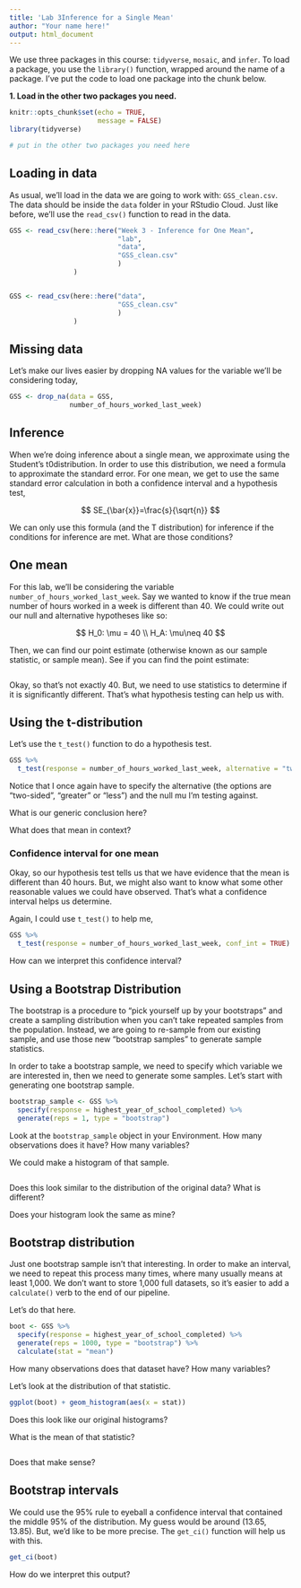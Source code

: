 ```yaml
---
title: 'Lab 3Inference for a Single Mean'
author: "Your name here!"
output: html_document
---
```


We use three packages in this course: `tidyverse`, `mosaic`, and `infer`. To
load a package, you use the `library()` function, wrapped around the name of a
package. I've put the code to load one package into the chunk below. 

__1. Load in the other two packages you need.__

```r
knitr::opts_chunk$set(echo = TRUE, 
                      message = FALSE)
library(tidyverse)

# put in the other two packages you need here


```

## Loading in data

As usual, we'll load in the data we are going to work with: `GSS_clean.csv`.
The data should be inside the `data` folder in your RStudio Cloud. Just like
before, we'll use the `read_csv()` function to read in the data. 

```r
GSS <- read_csv(here::here("Week 3 - Inference for One Mean", 
                           "lab",
                           "data", 
                           "GSS_clean.csv"
                           )
                )


GSS <- read_csv(here::here("data", 
                           "GSS_clean.csv"
                           )
                )
```

## Missing data

Let's make our lives easier by dropping NA values for the variable we'll be
considering today,

```r
GSS <- drop_na(data = GSS, 
               number_of_hours_worked_last_week)
```


## Inference

When we're doing inference about a single mean, we approximate using the
Student's t0distribution. In order to use this distribution, we need a formula
to approximate the standard error. For one mean, we get to use the same standard
error calculation in both a confidence interval and a hypothesis test,

$$
SE_{\bar{x}}=\frac{s}{\sqrt{n}}
$$

We can only use this formula (and the T distribution) for inference if the conditions for inference are met. What are those conditions?


## One mean

For this lab, we'll be considering the variable
`number_of_hours_worked_last_week`. Say we wanted to know if the true mean
number of hours worked in a week is different than 40. We could write out our
null and alternative hypotheses like so:

$$
H_0: \mu = 40 \\
H_A: \mu\neq 40
$$

Then, we can find our point estimate (otherwise known as our sample statistic,
or sample mean). See if you can find the point estimate:

```r

```

Okay, so that's not exactly 40. But, we need to use statistics to determine if it is significantly different. That's what hypothesis testing can help us with. 


## Using the t-distribution 

Let's use the `t_test()` function to do a hypothesis test.  

```r
GSS %>%
  t_test(response = number_of_hours_worked_last_week, alternative = "two-sided", mu = 40)
```

Notice that I once again have to specify the alternative (the options are "two-sided", "greater" or "less") and the null mu I'm testing against. 

What is our generic conclusion here?

What does that mean in context? 

### Confidence interval for one mean

Okay, so our hypothesis test tells us that we have evidence that the mean is different than 40 hours. But, we might also want to know what some other reasonable values we could have observed. That's what a confidence interval helps us determine. 

Again, I could use `t_test()` to help me,

```r
GSS %>% 
  t_test(response = number_of_hours_worked_last_week, conf_int = TRUE)
```

How can we interpret this confidence interval? 

## Using a Bootstrap Distribution

The bootstrap is a procedure to "pick yourself up by your bootstraps" and create a sampling distribution when you can't take repeated samples from the population. Instead, we are going to re-sample from our existing sample, and use those new "bootstrap samples" to generate sample statistics. 

In order to take a bootstrap sample, we need to specify which variable we are interested in, then we need to generate some samples. Let's start with generating one bootstrap sample. 


```r
bootstrap_sample <- GSS %>%
  specify(response = highest_year_of_school_completed) %>%
  generate(reps = 1, type = "bootstrap")
```

Look at the `bootstrap_sample` object in your Environment. How many observations does it have? How many variables?




We could make a histogram of that sample. 

```r

```

Does this look similar to the distribution of the original data? What is different? 

Does your histogram look the same as mine?

## Bootstrap distribution

Just one bootstrap sample isn't that interesting. In order to make an interval, we need to repeat this process many times, where many usually means at least 1,000. We don't want to store 1,000 full datasets, so it's easier to add a `calculate()` verb to the end of our pipeline. 

Let's do that here.

```r
boot <- GSS %>%
  specify(response = highest_year_of_school_completed) %>%
  generate(reps = 1000, type = "bootstrap") %>%
  calculate(stat = "mean")
```

How many observations does that dataset have? How many variables? 




Let's look at the distribution of that statistic. 
```r
ggplot(boot) + geom_histogram(aes(x = stat))
```

Does this look like our original histograms?

What is the mean of that statistic?

```r

```

Does that make sense?




## Bootstrap intervals

We could use the 95\% rule to eyeball a confidence interval that contained the middle 95\% of the distribution. My guess would be around (13.65, 13.85). But, we'd like to be more precise. The `get_ci()` function will help us with this.

```r
get_ci(boot)
```

How do we interpret this output?


